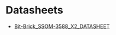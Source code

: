 # Datasheets

- [Bit-Brick_SSOM-3588_X2_DATASHEET](https://gitee.com/bit-brick/datasheets/blob/main/SSOM-3588-X2/Bit-Brick_SSOM-3588_X2_DATASHEET.pdf)


